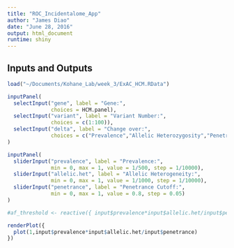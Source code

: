 ```yaml
---
title: "ROC_Incidentalome_App"
author: "James Diao"
date: "June 28, 2016"
output: html_document
runtime: shiny
---
```


## Inputs and Outputs
```r
load("~/Documents/Kohane_Lab/week_3/ExAC_HCM.RData")
```

```r
inputPanel(
  selectInput("gene", label = "Gene:",
              choices = HCM.panel),
  selectInput("variant", label = "Variant Number:",
              choices = c(1:100)),
  selectInput("delta", label = "Change over:",
              choices = c("Prevalence","Allelic Heterozygosity","Penetrance"))
)

inputPanel(
  sliderInput("prevalence", label = "Prevalence:",
              min = 0, max = 1, value = 1/500, step = 1/10000),
  sliderInput("allelic.het", label = "Allelic Heterogeneity:",
              min = 0, max = 1, value = 1/1000, step = 1/10000),
  sliderInput("penetrance", label = "Penetrance Cutoff:",
              min = 0, max = 1, value = 0.8, step = 0.05)
)

#af_threshold <- reactive({ input$prevalence*input$allelic.het/input$penetrance })

renderPlot({
  plot(1,input$prevalence*input$allelic.het/input$penetrance)
})
```


